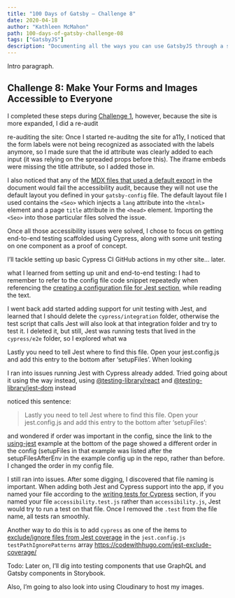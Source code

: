 ```yaml
---
title: "100 Days of Gatsby — Challenge 8"
date: 2020-04-18
author: "Kathleen McMahon"
path: 100-days-of-gatsby-challenge-08
tags: ["GatsbyJS"]
description: "Documenting all the ways you can use GatsbyJS through a set of challenges."
---
```


Intro paragraph.

## Challenge 8: Make Your Forms and Images Accessible to Everyone

I completed these steps during [Challenge 1](), however, because the site is more expanded, I did a re-audit

re-auditing the site:
Once I started re-auditng the site for a11y, I noticed that the form labels were not being recognized as associated with the labels anymore, so I made sure that the id attribute was clearly added to each input (it was relying on the spreaded props before this). The iframe embeds were missing the title attribute, so I added those in.

I also noticed that any of the [MDX files that used a default export](https://www.gatsbyjs.org/docs/mdx/writing-pages/#defining-a-layout) in the document would fail the accessibility audit, because they will not use the default layout you defined in your `gatsby-config` file. The default layout file I used contains the `<Seo>` which injects a `lang` attribute into the `<html>` element and a page `title` attribute in the `<head>` element. Importing the `<Seo>` into those particular files solved the issue.

Once all those accessibility issues were solved, I chose to focus on getting end-to-end testing scaffolded using Cypress, along with some unit testing on one component as a proof of concept.

I’ll tackle setting up basic Cypress CI GitHub actions in my other site… later.

what I learned from setting up unit and end-to-end testing:
I had to remember to refer to the config file code snippet repeatedly when referencing the [creating a configuration file for Jest section](https://www.gatsbyjs.org/docs/unit-testing/#2-creating-a-configuration-file-for-jest), while reading the text.

I went back add started adding support for unit testing with Jest, and learned that I should delete the `cypress/integration` folder, otherwise the test script that calls Jest will also look at that integration folder and try to test it. I deleted it, but still, Jest was running tests that lived in the `cypress/e2e` folder, so I explored what wa

Lastly you need to tell Jest where to find this file. Open your jest.config.js and add this entry to the bottom after ‘setupFiles’. When looking

I ran into issues running Jest with Cypress already added. Tried going about it using the [](https://www.gatsbyjs.org/docs/testing-react-components/) way instead, using [@testing-library/react]() and [@testing-library/jest-dom]() instead

noticed this sentence:

> Lastly you need to tell Jest where to find this file. Open your jest.config.js and add this entry to the bottom after ‘setupFiles’:

and wondered if order was important in the config, since the link to the [using-jest](https://github.com/gatsbyjs/gatsby/tree/master/examples/using-jest) example at the bottom of the page showed a different order in the config (setupFiles in that example was listed after the setupFilesAfterEnv in the example config up in the repo, rather than before. I changed the order in my config file.

I still ran into issues. After some digging, I discovered that file naming is important. When adding both Jest and Cypress support into the app, if you named your file according to the [writing tests for Cypress](https://www.gatsbyjs.org/docs/end-to-end-testing/#writing-tests) section, if you named your file `accessibility.test.js` rather than `accessibility.js`, Jest would try to run a test on that file. Once I removed the `.test` from the file name, all tests ran smoothly.

Another way to do this is to add `cypress` as one of the items to [exclude/ignore files from Jest coverage](https://codewithhugo.com/jest-exclude-coverage/) in the `jest.config.js` `testPathIgnorePatterns` array https://codewithhugo.com/jest-exclude-coverage/

Todo:
Later on, I’ll dig into testing components that use GraphQL and Gatsby components in Storybook.

Also, I’m going to also look into using Cloudinary to host my images.
